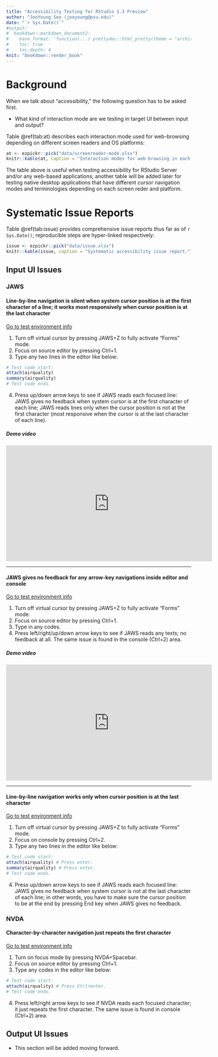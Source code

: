 ```yaml
---
title: "Accessibility Testing for RStudio 1.3 Preview"
author: "JooYoung Seo (jooyoung@psu.edu)"
date: "`r Sys.Date()`"
#output:
#  bookdown::markdown_document2:
#    base_format: 'function(...) prettydoc::html_pretty(theme = "architect", highlight = "github", ...)'
#    toc: true
#    toc_depth: 4
knit: "bookdown::render_book"
---
```


# Background {#background}

When we talk about "accessibility," the following question has to be asked first.

* What kind of interaction mode are we testing in target UI between input and output?

Table\ \@ref(tab:at) describes each interaction mode  used for web-browsing depending on different screen readers and OS platforms:

```r
at <- ezpickr::pick("data/screenreader-mode.xlsx")
knitr::kable(at, caption = "Interaction modes for web-browsing in each screen reader.")
```

The table above is useful when testing accessibility for RStudio Server and/or any web-based applications; another table will be added later for testing native desktop applications that have different cursor navigation modes and terminologies depending on each screen reder and platform.

# Systematic Issue Reports

Table\ \@ref(tab:issue) provides comprehensive issue reports thus far as of `r Sys.Date()`; reproducible steps are hyper-linked respectively:

```r
issue <- ezpickr::pick("data/issue.xlsx")
knitr::kable(issue, caption = "Systematic accessibility issue report.")
```

## Input UI Issues

### JAWS

#### Line-by-line navigation is silent when system cursor position is at the first character of a line; it works most responsively when cursor position is at the last character {#issue-jaws-input1}

[Go to test environment info](#issue1)

1. Turn off virtual cursor by pressing JAWS+Z to fully activate "Forms" mode.
2. Focus on source editor by pressing Ctrl+1.
3. Type any two lines in the editor like below:
``` r
# Test code start:
attach(airquality)
summary(airquality)
# Test code ends.
```
4. Press up/down arrow keys to see if JAWS reads each focused line: JAWS gives no feedback when system cursor is at the first character of each line; JAWS reads lines only when the cursor position is not at the first character (most responsive when the cursor is at the last character of each line).

##### Demo video {#video1}

<iframe width="560" height="315" src="https://www.youtube.com/embed/aTe4gkOU-vY" frameborder="0" allowfullscreen></iframe>

***

#### JAWS gives no feedback for any arrow-key navigations inside editor and console {#issue-jaws-input2}

[Go to test environment info](#issue2)

1. Turn off virtual cursor by pressing JAWS+Z to fully activate "Forms" mode.
2. Focus on source editor by pressing Ctrl+1.
3. Type in any codes.
4. Press left/right/up/down arrow keys to see if JAWS reads any texts; no feedback at all. The same issue is found in the console (Ctrl+2) area.

##### Demo video {#video2}

<iframe width="560" height="315" src="https://www.youtube.com/embed/A_Eg-BLak0Y" frameborder="0" allowfullscreen></iframe>

***

#### Line-by-line navigation works only when cursor position is at the last character {#issue-jaws-input3}

[Go to test environment info](#issue3)

1. Turn off virtual cursor by pressing JAWS+Z to fully activate "Forms" mode.
2. Focus on console by pressing Ctrl+2.
3. Type any two lines in the editor like below:
``` r
# Test code start:
attach(airquality) # Press enter.
summary(airquality) # Press enter.
# Test code ends.
```
4. Press up/down arrow keys to see if JAWS reads each focused line: JAWS gives no feedback when system cursor is not at the last character of each line; in other words, you have to make sure the cursor position to be at the end by pressing End key when JAWS gives no feedback.

### NVDA

#### Character-by-character navigation just repeats the first character {#issue-nvda-input1}

[Go to test environment info](#issue4)

1. Turn on focus mode  by pressing NVDA+Spacebar.
2. Focus on source editor by pressing Ctrl+1.
3. Type any codes in the editor like below:
``` r
# Test code start:
attach(airquality) # Press Ctrl+enter.
# Test code ends.
```
4. Press left/right arrow keys to see if NVDA reads each focused character; it just repeats the first character. The same issue is found in console (Ctrl+2) area.

## Output UI Issues

* This section will be added moving forward.
